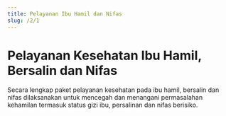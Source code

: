 ```yaml
---
title: Pelayanan Ibu Hamil dan Nifas
slug: /2/1
---
```



# Pelayanan Kesehatan Ibu Hamil, Bersalin dan Nifas

Secara lengkap paket pelayanan kesehatan pada ibu hamil, bersalin dan nifas dilaksanakan untuk mencegah dan menangani permasalahan kehamilan termasuk status gizi ibu, persalinan dan nifas berisiko.

<DocCardList />


